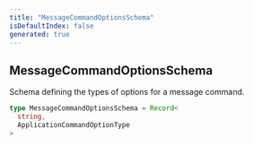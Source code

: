 ```yaml
---
title: "MessageCommandOptionsSchema"
isDefaultIndex: false
generated: true
---
```



<!-- This file was generated from the CommandKit source. Do not modify. Instead, re-run the "docgen" script -->


## MessageCommandOptionsSchema

<GenerationInfo sourceFile="packages/commandkit/src/app/commands/MessageCommandParser.ts" sourceLine="29" packageName="commandkit" />

Schema defining the types of options for a message command.

```ts title="Signature"
type MessageCommandOptionsSchema = Record<
  string,
  ApplicationCommandOptionType
>
```
